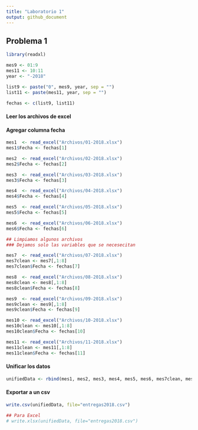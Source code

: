 ```yaml
---
title: "Laboratorio 1"
output: github_document
---
```


## Problema 1

```r
library(readxl)
```

```r
mes9 <- 01:9
mes11 <- 10:11
year <- "-2018"

list9 <- paste("0", mes9, year, sep = "")
list11 <- paste(mes11, year, sep = "")

fechas <- c(list9, list11)
```

#### Leer los archivos de excel
#### Agregar columna fecha
```r
mes1  <- read_excel("Archivos/01-2018.xlsx")
mes1$Fecha <- fechas[1]

mes2  <- read_excel("Archivos/02-2018.xlsx")
mes2$Fecha <- fechas[2]

mes3  <- read_excel("Archivos/03-2018.xlsx")
mes3$Fecha <- fechas[3]

mes4  <- read_excel("Archivos/04-2018.xlsx")
mes4$Fecha <- fechas[4]

mes5  <- read_excel("Archivos/05-2018.xlsx")
mes5$Fecha <- fechas[5]

mes6  <- read_excel("Archivos/06-2018.xlsx")
mes6$Fecha <- fechas[6]

## Limpiamos algunos archivos
### Dejamos solo las variables que se necesecitan

mes7  <- read_excel("Archivos/07-2018.xlsx")
mes7clean <- mes7[,1:8]
mes7clean$Fecha <- fechas[7]

mes8  <- read_excel("Archivos/08-2018.xlsx")
mes8clean <- mes8[,1:8]
mes8clean$Fecha <- fechas[8]

mes9  <- read_excel("Archivos/09-2018.xlsx")
mes9clean <- mes9[,1:8]
mes9clean$Fecha <- fechas[9]

mes10 <- read_excel("Archivos/10-2018.xlsx")
mes10clean <- mes10[,1:8]
mes10clean$Fecha <- fechas[10]

mes11 <- read_excel("Archivos/11-2018.xlsx")
mes11clean <- mes11[,1:8]
mes11clean$Fecha <- fechas[11]
```


#### Unificar los datos 

```r
unifiedData <- rbind(mes1, mes2, mes3, mes4, mes5, mes6, mes7clean, mes8clean, mes9clean, mes10clean, mes11clean)
```

#### Exportar a un csv
```r
write.csv(unifiedData, file="entregas2018.csv")

## Para Excel
# write.xlsx(unifiedData, file="entregas2018.csv")
```










